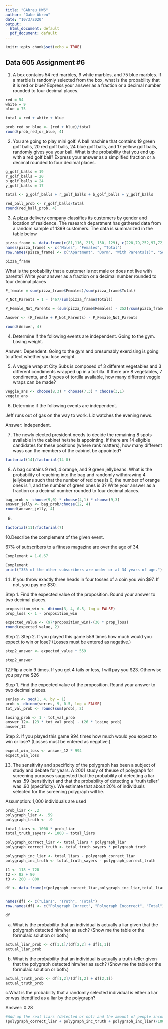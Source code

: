 ```yaml
---
title: "GAbreu_HW6"
author: "Gabe Abreu"
date: "10/3/2020"
output:
  html_document: default
  pdf_document: default
---
```


```r
knitr::opts_chunk$set(echo = TRUE)
```

## Data 605 Assignment #6


1. A box contains 54 red marbles, 9 white marbles, and 75 blue marbles. If a marble is randomly selected from the box, what is the probability that it is red or blue? Express your answer as a fraction or a decimal number rounded to four decimal places.

```r
red = 54
white = 9
blue = 75

total = red + white + blue

prob_red_or_blue <- (red + blue)/total
round(prob_red_or_blue, 4)
```

2. You are going to play mini golf. A ball machine that contains 19 green golf balls, 20 red golf balls, 24 blue golf balls, and 17 yellow golf balls, randomly gives you your ball. What is the probability that you end up with a red golf ball? Express your answer as a simplified fraction or a decimal rounded to four decimal places.


```r
g_golf_balls = 19
r_golf_balls = 20
b_golf_balls = 24
y_golf_balls = 17

total <- g_golf_balls + r_golf_balls + b_golf_balls + y_golf_balls

red_ball_prob <- r_golf_balls/total
round(red_ball_prob, 4)
```

3. A pizza delivery company classifies its customers by gender and location of residence. The research department has gathered data from a random sample of 1399 customers. The data is summarized in the table below
```r
pizza_frame <- data.frame(c(81,116, 215, 130, 129), c(228,79,252,97,72), c(309,195,467,227,201))
names(pizza_frame) <- c("Males", "Females", "Total")
row.names(pizza_frame) <- c("Apartment", "Dorm", "With Parents(s)", "Sorority/Fraterniy House", "Other")

pizza_frame

```
What is the probability that a customer is not male or does not live with parents? Write your answer as a fraction or a decimal number rounded to four decimal places
```r
P_female = sum(pizza_frame$Females)/sum(pizza_frame$Total)

P_Not_Parents = 1 - (467/sum(pizza_frame$Total))

P_Female_Not_Parents = (sum(pizza_frame$Females) - 252)/sum(pizza_frame$Total)

Answer <- (P_female + P_Not_Parents) - P_Female_Not_Parents

round(Answer, 4)

```
4. Determine if the following events are independent.
    Going to the gym. Losing weight.
    
Answer: Dependent. Going to the gym and presumably exercising is going to affect whether you lose weight.

5. A veggie wrap at City Subs is composed of 3 different vegetables and 3 different condiments wrapped up in a tortilla. If there are 8 vegetables, 7 condiments, and 3 types of tortilla available, how many different veggie wraps can be made?
```r
veggie_ans <- choose(8,3) * choose(7,3) * choose(3,1)
veggie_ans
```

6. Determine if the following events are independent.

Jeff runs out of gas on the way to work. Liz watches the evening news. 

Answer: Independent. 

7. The newly elected president needs to decide the remaining 8 spots available in the cabinet he/she is appointing. If there are 14 eligible candidates for these positions (where rank matters), how many different ways can the members of the cabinet be appointed?
```r
factorial(14)/factorial(14-8)
```

8. A bag contains 9 red, 4 orange, and 9 green jellybeans. What is the probability of reaching into the bag and randomly withdrawing 4 jellybeans such that the number of red ones is 0, the number of orange ones is 1, and the number of green ones is 3? Write your answer as a fraction or a decimal number rounded to four decimal places.

```r
bag_prob <- choose(9,0) * choose(4,1) * choose(9,3)
answer_jelly <- bag_prob/choose(22, 4)
round(answer_jelly, 4)
```

9.
```r
factorial(11)/factorial(7)
```

10.Describe the complement of the given event.

67% of subscribers to a fitness magazine are over the age of 34. 
```r
Complement = 1-0.67

Complement
print("33% of the other subscribers are under or at 34 years of age.")
```

11. If you throw exactly three heads in four tosses of a coin you win $97. If not, you pay me $30.

Step 1. Find the expected value of the proposition. Round your answer to two decimal places.
```r
proposition_win <- dbinom(3, 4, 0.5, log = FALSE)
prop_loss <- 1 - proposition_win

expected_value <- (97*proposition_win)-(30 * prop_loss)
round(expected_value, 2)

```
Step 2. Step 2. If you played this game 559 times how much would you expect to win or lose? (Losses must be entered as negative.)
```r
step2_answer <- expected_value * 559

step2_answer
```

12.Flip a coin 9 times. If you get 4 tails or less, I will pay you $23. Otherwise you pay me $26

Step 1. Find the expected value of the proposition. Round your answer to two decimal places.
```r
series <- seq(1, 4, by = 1)
prob <- dbinom(series, 9, 0.5, log = FALSE)
tot_val_prob <- round(sum(prob), 2)

losing_prob <- 1 - tot_val_prob
answer_12<- (23 * tot_val_prob) - (26 * losing_prob)
answer_12
```

Step 2. If you played this game 994 times how much would you expect to win or lose? (Losses must be entered as negative.)
```r
expect_win_loss <- answer_12 * 994
expect_win_loss
```


13. The sensitivity and specificity of the polygraph has been a subject of study and debate for years. A 2001 study of theuse of polygraph for screening purposes suggested that the probability of detecting a liar was .59 (sensitivity) and that the probability of detecting a "truth teller" was .90 (specificity). We estimate that about 20% of individuals selected for the screening polygraph will lie.

Assumption: 1,000 individuals are used
```r
prob_liar <- .2
polygraph_liar <- .59
polygraph_truth <- .9

total_liars <- 1000 * prob_liar
total_truth_sayers <- 1000 - total_liars

polygraph_correct_liar <- total_liars * polygraph_liar
polygraph_correct_truth <- total_truth_sayers * polygraph_truth

polygraph_inc_liar <- total_liars - polygraph_correct_liar
polygraph_inc_truth <- total_truth_sayers - polygraph_correct_truth

```

```r
t1 <- 118 + 720
t2 <- 82 + 80
t3 <- 200 + 800

df <- data.frame(c(polygraph_correct_liar,polygraph_inc_liar,total_liars), c(polygraph_correct_truth, polygraph_inc_truth, total_truth_sayers), c(t1, t2, t3))


names(df) <- c("Liars", "Truth", "Total")
row.names(df) <- c("Polygraph Correct", "Polygraph Incorrect", "Total")

df
```

a. What is the probability that an individual is actually a liar given that the polygraph detected him/her as such? (Show me the table or the formulaic solution or both.)
```r
actual_liar_prob <- df[1,1]/(df[2,2] + df[1,1]) 
actual_liar_prob
```

b. What is the probability that an individual is actually a truth-teller given that the polygraph detected him/her as such? (Show me the table or the formulaic solution or both.)
```r
actual_truth_prob <- df[1,2]/(df[1,2] + df[2,1])
actual_truth_prob
```
c.What is the probability that a randomly selected individual is either a liar or was identified as a liar by the
polygraph? 

Answer: 0.28
```r
#Add up the real liars (detected or not) and the amount of people incorrectly identified as a liar
(polygraph_correct_liar + polygraph_inc_truth + polygraph_inc_liar)/1000

```
